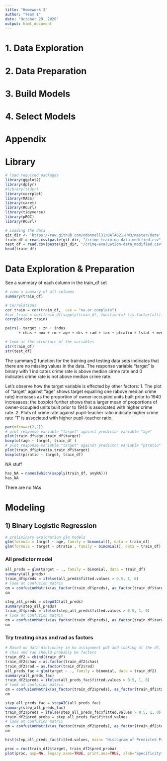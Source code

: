 ```yaml
---
title: "Homework 3"
author: "Team 1"
date: "October 29, 2020"
output: html_document
---
```


# 1. Data Exploration



# 2. Data Preparation



# 3. Build Models



# 4. Select Models



# Appendix


# Library

```r
# load required packages
library(ggplot2)
library(dplyr)
#library(tidyr)
library(corrplot)
library(MASS)
library(caret)
library(RCurl)
library(tidyverse)
library(pROC)
library(RCurl)
```

```r
# Loading the data
git_dir <- 'https://raw.github.com/odonnell31/DATA621-HW3/master/data'
train_df = read.csv(paste(git_dir, "/crime-training-data_modified.csv", sep=""))
test_df = read.csv(paste(git_dir, "/crime-evaluation-data_modified.csv", sep = ""))
head(train_df)
```

# Data Exploration & Preparation


See a summary of each column in the train_df set
```r
# view a summary of all columns
summary(train_df)
```

```r
# Correlations 
cor_train = cor(train_df,  use = "na.or.complete")
#cor_train = cor(train_df[sapply(train_df, function(x) !is.factor(x))])
corrplot(cor_train)
```

```r
pairs(~ target + zn + indus
      + chas + nox + rm + age + dis + rad + tax + ptratio + lstat + medv, data = train_df)
```

```r
# look at the structure of the variables
str(train_df)
str(test_df)
```

The summary() function for the training and testing data sets indicates that there are no missing values in the data. 
The response variable "target" is binary with 1 indicates crime rate is above median cirme rate and 0 indicates crime rate is not above median crime rate. 

Let's observe how the target variable is effected by other factors:
1. The plot of "target" against "age" shows target equalling one (above median crime rate) increases as the proportion of owner-occupied units built prior to 1940 increaases; the boxplot further shows that a larger mean of proportions of owner-occupied units built prior to 1940 is assoicated with higher crime rate.
2. Plots of crime rate against pupil-teacher ratio indicate higher crime rate "1" is associated with higher pupil-teacher ratio.

```r
par(mfrow=c(2,2))
# plot response variable "target" against predictor variable "age" 
plot(train_df$age,train_df$target)
boxplot(age ~ target, train_df )
# plot response variable "target" against predictor variable "ptratio"
plot(train_df$ptratio,train_df$target)
boxplot(ptratio ~ target, train_df)
```

NA stuff
```r
has_NA = names(which(sapply(train_df, anyNA)))
has_NA
```
There are no NAs


# Modeling

## 1) Binary Logistic Regression

```r
# preliminary exploration glm models
glm(formula = target ~ age, family = binomial(), data = train_df)
glm(formula = target ~ ptratio , family = binomial(), data = train_df)
```

### All predictor model
```r
all_preds = glm(target ~ ., family = binomial, data = train_df)
summary(all_preds)
train_df$preds = ifelse(all_preds$fitted.values > 0.5, 1, 0)
# look at confusion matrix
cm = confusionMatrix(as_factor(train_df$preds), as_factor(train_df$target), positive = "1")
cm
```


```r
step_all_preds = stepAIC(all_preds)
summary(step_all_preds)
train_df$preds = ifelse(step_all_preds$fitted.values > 0.5, 1, 0)
# look at confusion matrix
cm = confusionMatrix(as_factor(train_df$preds), as_factor(train_df$target), positive = "1")
cm
```

### Try treating chas and rad as factors

```r
# Based on data dictionary in hw assignment pdf and looking at the df,
# chas and rad should probably be factors
train_df2 = cbind(train_df)
train_df2$chas = as.factor(train_df2$chas)
train_df2$rad = as.factor(train_df2$rad)
all_preds_fac = glm(target ~ ., family = binomial, data = train_df2)
summary(all_preds_fac)
train_df2$preds = ifelse(all_preds_fac$fitted.values > 0.5, 1, 0)
# look at confusion matrix
cm = confusionMatrix(as_factor(train_df2$preds), as_factor(train_df2$target), positive = "1")
cm
```

```r
step_all_preds_fac = stepAIC(all_preds_fac)
summary(step_all_preds_fac)
train_df2$preds = ifelse(step_all_preds_fac$fitted.values > 0.5, 1, 0)
train_df2$pred_proba = step_all_preds_fac$fitted.values
# look at confusion matrix
cm = confusionMatrix(as_factor(train_df2$preds), as_factor(train_df2$target), positive = "1")
cm
```

```r
hist(step_all_preds_fac$fitted.values, main= "Histogram of Predicted Probabilities", xlab="Predicted Probabilities")
```

```r
proc = roc(train_df2$target, train_df2$pred_proba)
plot(proc, asp=NA, legacy.axes=TRUE, print.auc=TRUE, xlab="Specificity")
```